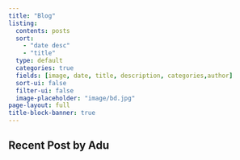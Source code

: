 ```yaml
---
title: "Blog"
listing:
  contents: posts
  sort: 
    - "date desc"
    - "title"
  type: default
  categories: true
  fields: [image, date, title, description, categories,author]
  sort-ui: false
  filter-ui: false
  image-placeholder: "image/bd.jpg"
page-layout: full
title-block-banner: true
---
```


## Recent Post by Adu